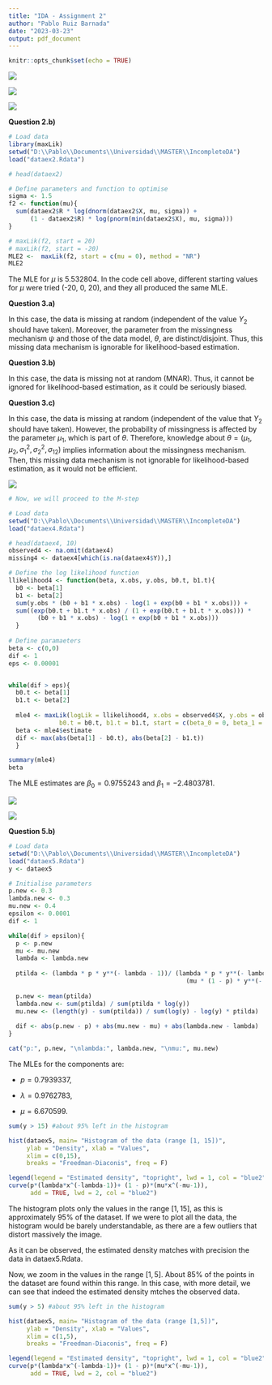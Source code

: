 ---
title: "IDA - Assignment 2"
author: "Pablo Ruiz Barnada"
date: "2023-03-23"
output: pdf_document
---

```{r setup, include=FALSE}
knitr::opts_chunk$set(echo = TRUE)
```

![](./qa1.jpg)

![](./1a2.jpg)

\newpage

![](./q2.jpg)

**Question 2.b)**

```{r}
# Load data
library(maxLik)
setwd("D:\\Pablo\\Documents\\Universidad\\MASTER\\IncompleteDA")
load("dataex2.Rdata")

# head(dataex2)

# Define parameters and function to optimise
sigma <- 1.5
f2 <- function(mu){
  sum(dataex2$R * log(dnorm(dataex2$X, mu, sigma)) + 
      (1 - dataex2$R) * log(pnorm(min(dataex2$X), mu, sigma)))
}

# maxLik(f2, start = 20)
# maxLik(f2, start = -20)
MLE2 <-  maxLik(f2, start = c(mu = 0), method = "NR")
MLE2
```

The MLE for $\mu$ is 5.532804. In the code cell above, different starting values for $\mu$ were tried (-20, 0, 20), and they all produced the same MLE.

\newpage

**Question 3.a)**

In this case, the data is missing at random (independent of the value $Y_2$ should have taken). Moreover, the parameter from the missingness mechanism $\psi$ and those of the data model, $\theta$, are distinct/disjoint. Thus, this missing data mechanism is ignorable for likelihood-based estimation.

**Question 3.b)**

In this case, the data is missing not at random (MNAR). Thus, it cannot be ignored for likelihood-based estimation, as it could be seriously biased.

**Question 3.c)**

In this case, the data is missing at random (independent of the value that $Y_2$ should have taken). However, the probability of missingness is affected by the parameter $\mu_1$, which is part of $\theta$. Therefore, knowledge about $\theta = (\mu_1, \mu_2, \sigma^2_1, \sigma^2_2, \sigma_{12})$ implies information about the missingness mechanism. Then, this missing data mechanism is not ignorable for likelihood-based estimation, as it would not be efficient.

\newpage

![](./q4.jpg)

```{r}
# Now, we will proceed to the M-step

# Load data
setwd("D:\\Pablo\\Documents\\Universidad\\MASTER\\IncompleteDA")
load("dataex4.Rdata")

# head(dataex4, 10)
observed4 <- na.omit(dataex4)
missing4 <- dataex4[which(is.na(dataex4$Y)),]

# Define the log likelihood function
llikelihood4 <- function(beta, x.obs, y.obs, b0.t, b1.t){
  b0 <- beta[1]
  b1 <- beta[2]
  sum(y.obs * (b0 + b1 * x.obs) - log(1 + exp(b0 + b1 * x.obs))) + 
  sum((exp(b0.t + b1.t * x.obs) / (1 + exp(b0.t + b1.t * x.obs))) * 
        (b0 + b1 * x.obs) - log(1 + exp(b0 + b1 * x.obs)))
  }
     
# Define paramaeters            
beta <- c(0,0)
dif <- 1
eps <- 0.00001


while(dif > eps){
  b0.t <- beta[1]
  b1.t <- beta[2]
  
  mle4 <- maxLik(logLik = llikelihood4, x.obs = observed4$X, y.obs = observed4$Y,
              b0.t = b0.t, b1.t = b1.t, start = c(beta_0 = 0, beta_1 = 0))
  beta <- mle4$estimate
  dif <- max(abs(beta[1] - b0.t), abs(beta[2] - b1.t))
  }

summary(mle4)
beta
```

The MLE estimates are $\beta_0 = 0.9755243$ and $\beta_1 = -2.4803781$.

\newpage

![](./5a1.jpg)

![](./5a2.jpg)

**Question 5.b)**

```{r}
# Load data
setwd("D:\\Pablo\\Documents\\Universidad\\MASTER\\IncompleteDA")
load("dataex5.Rdata")
y <- dataex5

# Initialise parameters
p.new <- 0.3
lambda.new <- 0.3
mu.new <- 0.4
epsilon <- 0.0001
dif <- 1

while(dif > epsilon){
  p <- p.new
  mu <- mu.new
  lambda <- lambda.new
  
  ptilda <- (lambda * p * y**(- lambda - 1))/ (lambda * p * y**(- lambda - 1) + 
                                                 (mu * (1 - p) * y**(- mu - 1)))
  
  p.new <- mean(ptilda)
  lambda.new <- sum(ptilda) / sum(ptilda * log(y))
  mu.new <- (length(y) - sum(ptilda)) / sum(log(y) - log(y) * ptilda)
  
  dif <- abs(p.new - p) + abs(mu.new - mu) + abs(lambda.new - lambda)
}

cat("p:", p.new, "\nlambda:", lambda.new, "\nmu:", mu.new)
```

The MLEs for the components are:

-   $p = 0.7939337$,

-   $\lambda = 0.9762783$,

-   $\mu = 6.670599$.

```{r}
sum(y > 15) #about 95% left in the histogram

hist(dataex5, main= "Histogram of the data (range [1, 15])", 
     ylab = "Density", xlab = "Values", 
     xlim = c(0,15), 
     breaks = "Freedman-Diaconis", freq = F)

legend(legend = "Estimated density", "topright", lwd = 1, col = "blue2")
curve(p*(lambda*x^(-lambda-1))+ (1 - p)*(mu*x^(-mu-1)),
      add = TRUE, lwd = 2, col = "blue2")
```

The histogram plots only the values in the range $[1, 15]$, as this is approximately 95% of the dataset. If we were to plot all the data, the histogram would be barely understandable, as there are a few outliers that distort massively the image.

As it can be observed, the estimated density matches with precision the data in dataex5.Rdata.

Now, we zoom in the values in the range $[1, 5]$. About 85% of the points in the dataset are found within this range. In this case, with more detail, we can see that indeed the estimated density mtches the observed data.

```{r}
sum(y > 5) #about 95% left in the histogram

hist(dataex5, main= "Histogram of the data (range [1,5])", 
     ylab = "Density", xlab = "Values", 
     xlim = c(1,5), 
     breaks = "Freedman-Diaconis", freq = F)

legend(legend = "Estimated density", "topright", lwd = 1, col = "blue2")
curve(p*(lambda*x^(-lambda-1))+ (1 - p)*(mu*x^(-mu-1)),
      add = TRUE, lwd = 2, col = "blue2")
```
